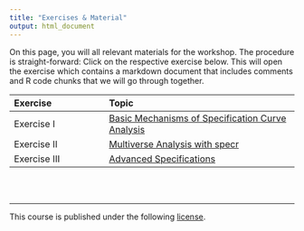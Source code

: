 ```yaml
---
title: "Exercises & Material"
output: html_document
---
```



On this page, you will all relevant materials for the workshop. The procedure is straight-forward: Click on the respective exercise below. This will open the exercise which contains a markdown document that includes comments and R code chunks that we will go through together. 

| Exercise | Topic |
|:--|:-----|
| Exercise I | [Basic Mechanisms of Specification Curve Analysis](https://github.com/masurp/workshop_specr/blob/main/tutorials/tutorial_01.md) |
| Exercise II | [Multiverse Analysis with specr](https://github.com/masurp/workshop_specr/blob/main/tutorials/tutorial_02.md) |
| Exercise III | [Advanced Specifications](https://github.com/masurp/workshop_specr/blob/main/tutorials/tutorial_03.md) |


<br><br>
<hr>

<p style = "margin-left: auto; margin-right: 0;">
This course is published under the following [license](https://github.com/masurp/workshop_bayes/blob/main/LICENSE.md). 
</p>